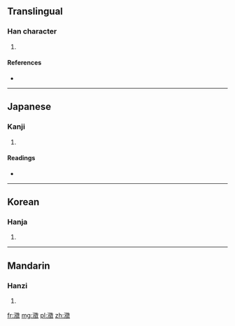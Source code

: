 ==Translingual==

===Han character===
{{Han char|rn=85|rad=水|as=15|sn=18|four=|canj=水竹人大 (EHOK)}}

# {{defn|Han|sort=水15}}

====References====
* {{Han ref|kx=0659.200|dkj=18617|dj=1069.100|hdz=31779.040|uh=7013|ud=28691}}

----

==Japanese==

===Kanji===
{{ja-kanji|grade=|rs=水15}}

# {{defn|lang=ja|sort=水15}}

====Readings====
* {{ja-readings|on=[[ちょう]] (chō)|kun=}}

----

==Korean==

===Hanja===
{{ko-hanja|hangeul=징|eumhun=|rv=jing|mr=ching|y=cing}}

# {{defn|lang=ko|sort=水15}}

----

==Mandarin==

===Hanzi===
{{cmn-hanzi|pin=[[chéng]] ([[cheng2]])|wg=ch'eng<sup>2</sup>}}

# {{defn|lang=cmn|sort=水15}}

[[fr:瀓]]
[[mg:瀓]]
[[pl:瀓]]
[[zh:瀓]]